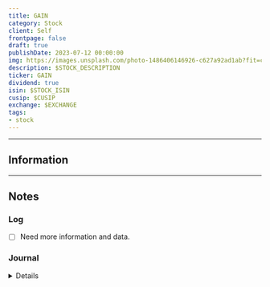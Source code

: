 ```yaml
---
title: GAIN
category: Stock
client: Self
frontpage: false
draft: true
publishDate: 2023-07-12 00:00:00
img: https://images.unsplash.com/photo-1486406146926-c627a92ad1ab?fit=crop&w=1400&h=700&q=75
description: $STOCK_DESCRIPTION
ticker: GAIN
dividend: true
isin: $STOCK_ISIN
cusip: $CUSIP
exchange: $EXCHANGE
tags:
- stock
---
```



<MDXLayer title={frontmatter.title} description={frontmatter.description}>
<Widget img={frontmatter.img} skeleton={false}>
<MDXJS>


---

## Information

---

## Notes

### Log

- [ ] Need more information and data.


### Journal

<Details data="J1">

#### J1
##### 2023-07-13

Added Asset.

</Details>

</MDXJS>
</Widget>
</MDXLayer>